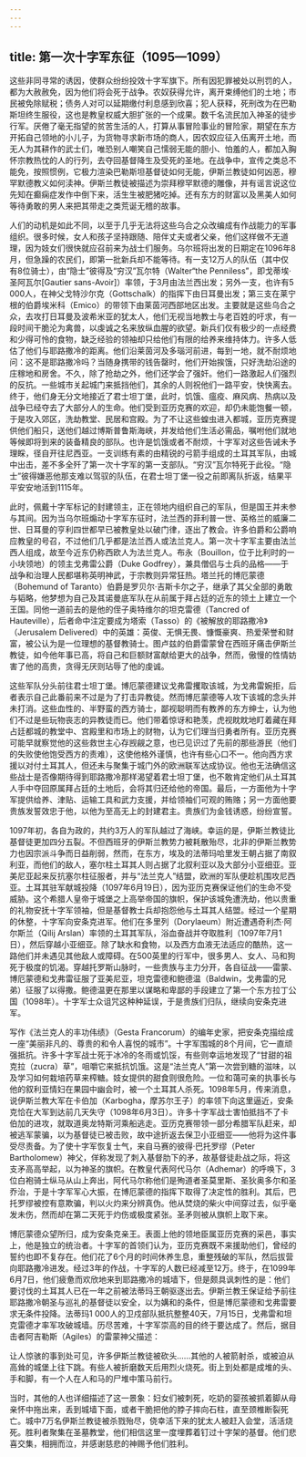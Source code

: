 ```yaml
---
---
---
```

title: 第一次十字军东征（1095—1099）
---




这些非同寻常的诱因，使群众纷纷投效十字军旗下。所有因犯罪被处以刑罚的人，都为大赦赦免，因为他们将会死于战争。农奴获得允许，离开束缚他们的土地；市民被免除赋税；债务人对可以延期缴付利息感到欣喜；犯人获释，死刑改为在巴勒斯坦终生服役，这也是教皇权威大胆扩张的一个成果。数千名流民加入神圣的徒步行军。厌倦了毫无指望的贫苦生活的人，打算从事冒险事业的冒险家，期望在东方开拓自己领地的小儿子，为货物寻求新市场的商人，因农奴应征入伍离开土地，而无人为其耕作的武士们，唯恐别人嘲笑自己懦弱无能的胆小、怕羞的人，都加入胸怀宗教热忱的人的行列，去夺回基督降生及受死的圣地。在战争中，宣传之类总不能免，按照惯例，它极力渲染巴勒斯坦基督徒如何无能，伊斯兰教徒如何凶恶，穆罕默德教义如何渎神。伊斯兰教徒被描述为崇拜穆罕默德的雕像，并有谣言说这位先知在癫痫症发作中倒下来，活生生被肥猪吃掉。还有东方的财富以及黑美人如何等待勇敢的男人来把其带走之类荒诞无稽的故事。

人们的动机是如此不同，以至于几乎无法将这些乌合之众改编成有作战能力的军事组织。很多时候，女人和孩子坚持跟随、陪伴丈夫或者父亲，他们这样做不无道理，因为妓女们很快就应召前来为战士们服务。乌尔班将出发的日期定在1096年8月，但急躁的农民们，即第一批新兵却不能等待。有一支12万人的队伍（其中仅有8位骑士），由“隐士”彼得及“穷汉”瓦尔特（Walter“the Penniless”，即戈蒂埃·圣阿瓦尔[Gautier sans-Avoir]）率领，于3月由法兰西出发；另外一支，也许有5 000人，在神父戈特沙尔克（Gottschalk）的指挥下由日耳曼出发；第三支在莱宁根的伯爵埃米科（Emico）的带领下由莱茵河西部地区出发。主要就是这些乌合之众，去攻打日耳曼及波希米亚的犹太人，他们无视当地教士与老百姓的吁求，有一段时间干脆沦为禽兽，以虔诚之名来放纵血腥的欲望。新兵们仅有极少的一点经费和少得可怜的食物，缺乏经验的领袖却只给他们有限的给养来维持体力。许多人低估了他们与耶路撒冷的距离。他们沿莱茵河及多瑙河前进，每到一地，就不耐烦地问：这不是耶路撒冷吗？当随身携带的钱告罄时，他们开始挨饿，只好洗劫沿途的庄稼地和房舍。不久，除了抢劫之外，他们还学会了强奸。他们一路激起人们强烈的反抗。一些城市关起城门来抵挡他们，其余的人则祝他们一路平安，快快离去。终于，他们身无分文地接近了君士坦丁堡，此时，饥饿、瘟疫、麻风病、热病以及战争已经夺去了大部分人的生命。他们受到亚历克赛的欢迎，却仍未能饱餐一顿，于是攻入郊区，洗劫教堂、民居和宫殿。为了不让这些蝗虫进入都城，亚历克赛提供他们船只，送他们越过博斯普鲁斯海峡，并发给他们生活必需品，嘱咐他们就地等候即将到来的装备精良的部队。也许是饥饿或者不耐烦，十字军对这些告诫未予理睬，径自开往尼西亚。一支训练有素的由精锐的弓箭手组成的土耳其军队，由城中出击，差不多全歼了第一次十字军的第一支部队。“穷汉”瓦尔特死于此役。“隐士”彼得嫌恶他那支难以驾驭的队伍，在君士坦丁堡一役之前即离队折返，结果平平安安地活到1115年。

此时，佩戴十字军标记的封建领主，正在领地内组织自己的军队，但是国王并未参与其间。因为当乌尔班煽动十字军东征时，法兰西的菲利普一世、英格兰的威廉二世、日耳曼的亨利四世都早已被教皇处以破门律，逐出了教会。许多伯爵和公爵响应教皇的号召，不过他们几乎都是法兰西人或法兰克人。第一次十字军主要由法兰西人组成，故至今近东仍称西欧人为法兰克人。布永（Bouillon，位于比利时的一小块领地）的领主戈弗雷公爵（Duke Godfrey），兼具僧侣与士兵的品格——于战争和治理人民都堪称英明神武，于宗教则异常狂热。塔兰托的博厄蒙德（Bohemund of Taranto）伯爵是罗贝尔·吉斯卡尔之子，继承了其父全部的勇敢与韬略，他梦想为自己及其诺曼底军队在从前属于拜占廷的近东的领土上建立一个王国。同他一道前去的是他的侄子奥特维尔的坦克雷德（Tancred of Hauteville），后者命中注定要成为塔索（Tasso）的《被解放的耶路撒冷》（Jerusalem Delivered）中的英雄：英俊、无惧无畏、慷慨豪爽、热爱荣誉和财富，被公认为是一位理想的基督教骑士。图卢兹的伯爵雷蒙曾在西班牙痛击伊斯兰教徒，如今他年事已高，将自己和巨额财富献给更大的战争，然而，傲慢的性情妨害了他的高贵，贪得无厌则玷辱了他的虔诚。

这些军队分头前往君士坦丁堡。博厄蒙德建议戈弗雷攫取该城，为戈弗雷婉拒，后者表示自己此番前来不过是为了打击异教徒。然而博厄蒙德等人攻下该城的念头并未打消。这些血性的、半野蛮的西方骑士，鄙视聪明而有教养的东方绅士，认为他们不过是些玩物丧志的异教徒而已。他们带着惊讶和艳羡，虎视眈眈地盯着藏在拜占廷都城的教堂中、宫殿里和市场上的财物，认为它们理当归勇者所有。亚历克赛可能早就察觉他的这些救世主心存觊觎之意，也已见识过了先前的那些游民（他们的失败使他饱受西方的责难），这使他格外谨慎，也许有些心口不一。他向西方求援以对付土耳其人，但还未与聚集于城门外的欧洲联军达成协议。他也无法确信这些战士是否像期待得到耶路撒冷那样渴望着君士坦丁堡，也不敢肯定他们从土耳其人手中夺回原属拜占廷的土地后，会将其归还给他的帝国。最后，一方面他为十字军提供给养、津贴、运输工具和武力支援，并给领袖们可观的贿赂；另一方面他要贵族发誓效忠于他，以他为至高无上的封建君主。贵族们为金钱诱惑，纷纷宣誓。

1097年初，各自为政的，共约3万人的军队越过了海峡。幸运的是，伊斯兰教徒比基督徒更加四分五裂。不但西班牙的伊斯兰教势力被耗散殆尽，北非的伊斯兰教势力也因宗派斗争而日益削弱，然而，在东方，埃及的法蒂玛哈里发王朝占据了南叙利亚，而他们的敌人，塞尔柱土耳其人则占据了北叙利亚以及大部分小亚细亚。亚美尼亚起来反抗塞尔柱征服者，并与“法兰克人”结盟，欧洲的军队便趁机围攻尼西亚。土耳其驻军献城投降（1097年6月19日），因为亚历克赛保证他们的生命不受威胁。这个希腊人皇帝于城堡之上高举帝国的旗帜，保护该城免遭洗劫，他以贵重的礼物安抚十字军领袖，但是基督教士兵却抱怨他与土耳其人结盟。经过一个星期的休整，十字军向安条克进军。他们在多里列（Dorylaeum）附近遭遇奇利杰·阿尔斯兰（Qilij Arslan）率领的土耳其军队，浴血奋战并夺取胜利（1097年7月1日），然后穿越小亚细亚。除了缺水和食物，以及西方血液无法适应的酷热，这一路他们并未遇见其他敌人或障碍。在500英里的行军中，很多男人、女人、马和狗死于极度的饥渴。穿越托罗斯山脉时，一些贵族与主力分开，各自征战——雷蒙、博厄蒙德和戈弗雷征服了亚美尼亚，坦克雷德和鲍德温（Baldwin，戈弗雷的兄弟）征服了以得撒。鲍德温更在那里以谋略和卑鄙的手段建立了第一个东方拉丁公国（1098年）。十字军士众诅咒这种种延误，于是贵族们归队，继续向安条克进军。

写作《法兰克人的丰功伟绩》（Gesta Francorum）的编年史家，把安条克描绘成一座“美丽非凡的、尊贵的和令人喜悦的城市”。十字军围城的8个月间，它一直顽强抵抗。许多十字军战士死于冰冷的冬雨或饥馁，有些则幸运地发现了“甘甜的祖克拉（zucra）草”，咀嚼它来抵抗饥饿。这是“法兰克人”第一次尝到糖的滋味，以及学习如何栽培药草来榨糖。妓女提供的甜食则很危险。一位和蔼可亲的执事长与他的叙利亚情妇在果园中幽会时，被一个土耳其人杀死。1098年5月，传来消息，说伊斯兰教大军在卡伯加（Karbogha，摩苏尔王子）的率领下向这里逼近，安条克恰在大军到达前几天失守（1098年6月3日）。许多十字军战士害怕抵挡不了卡伯加的进攻，就取道奥龙特斯河乘船逃走。亚历克赛带领一部分希腊军队赶来，却被逃军蒙骗，以为基督徒已被击败，故中途折返去保卫小亚细亚——他将为这件事受尽责备。为了使十字军恢复士气，来自马赛的彼得·巴托罗缪（Peter Bartholomew）神父，佯称发现了刺入基督肋下的矛，故基督徒赴战之际，将这支矛高高举起，以为神圣的旗帜。在教皇代表阿代马尔（Adhemar）的呼唤下，3位白袍骑士纵马从山上奔出，阿代马尔称他们是殉道者圣莫里斯、圣狄奥多尔和圣乔治，于是十字军军心大振，在博厄蒙德的指挥下取得了决定性的胜利。其后，巴托罗缪被控有意欺骗，判以火灼来分辨真伪。他从焚烧的柴火中间穿过去，似乎毫发未伤，然而却在第二天死于灼伤或极度紧张。圣矛则被从旗帜上取下来。

博厄蒙德众望所归，成为安条克亲王。表面上他的领地臣属亚历克赛的采邑，事实上，他是独立的统治者。十字军的首领们认为，亚历克赛既不来援助他们，曾经的誓约也即不复存在。他们花了6个月的时间休养生息，重整残破的军队，然后拔营向耶路撒冷进发。经过3年的作战，十字军的人数已经减至12万。终于，在1099年6月7日，他们疲惫而欢欣地来到耶路撒冷的城墙下，但是颇具讽刺性的是：他们要讨伐的土耳其人已在一年之前被法蒂玛王朝驱逐出去。伊斯兰教王保证给予前往耶路撒冷朝圣与巡礼的基督徒以安全，以为媾和的条件，但是博厄蒙德和戈弗雷要求无条件投降。法蒂玛1 000人的卫戍部队抵抗整整40天，7月15日，戈弗雷和坦克雷德才率军攻破城墙。历尽苦难，十字军崇高的目的终于要达成了。然后，据目击者阿吉勒斯（Agiles）的雷蒙神父描述：

让人惊骇的事到处可见，许多伊斯兰教徒被砍头……其他的人被箭射杀，或被迫从高耸的城堡上往下跳。有些人被折磨数天后用烈火烧死。街上到处都是成堆的头、手和脚，有一个人在人和马的尸堆中策马前行。



当时，其他的人也详细描述了这一景象：妇女们被刺死，吃奶的婴孩被抓着脚从母亲怀中拖出来，丢到城墙下面，或者干脆把他的脖子摔向石柱，直至颈椎断裂死亡。城中7万名伊斯兰教徒被杀戮殆尽，侥幸活下来的犹太人被赶入会堂，活活烧死。胜利者聚集在圣墓教堂，他们相信这里一度埋葬着钉过十字架的基督。他们悲喜交集，相拥而泣，并感谢慈悲的神赐予他们胜利。